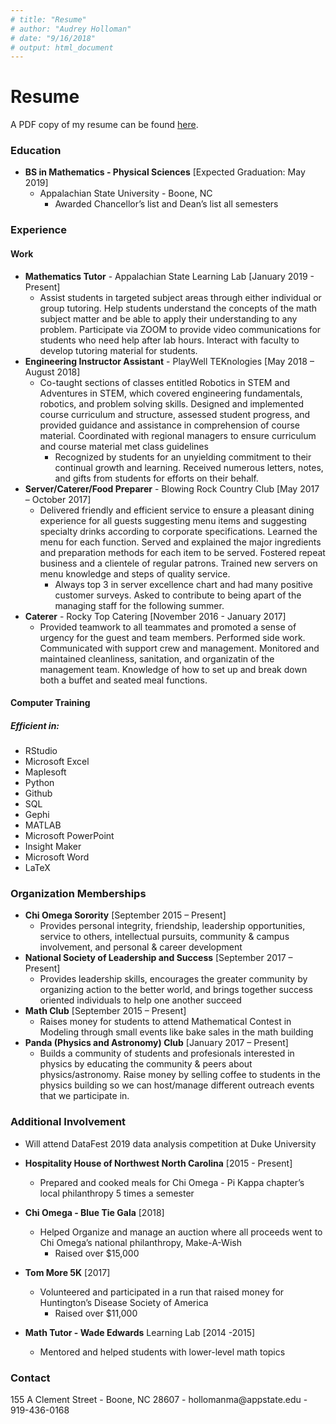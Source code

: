 ```yaml
---
# title: "Resume"
# author: "Audrey Holloman"
# date: "9/16/2018"
# output: html_document
---
```

# **Resume**

A PDF copy of my resume can be found [here](https://mail-attachment.googleusercontent.com/attachment/u/0/?ui=2&ik=a733220dfa&attid=0.1&permmsgid=msg-a:r-7701715002267623893&th=1690ba6b5fb65589&view=att&disp=inline&realattid=f_jsde1ghm0&saddbat=ANGjdJ82e1yMJ9NKxdQI5UwRb7jlUwE7ARx01hVsN8wFJRGEcCtMzCn6ELHAoQ4OfGv6AOhluSNo9-M8Jj6x2dqs3KG08HsPL-3YJm_5_nrkUtUTnpwlPvAucK8BEeREQZW3cv01HlUyLmhM5v9FUJIN6fE8NWl-Ym2EY_NKjmu51rz7KJo8RvFJFNs8ECT8YnKyX1wmw_YZwq_vd1bOoysHyvdL6eTRce9EkSQ-raa1zJRLykjJfIyR1pCgYxpXKDlaUl_VuqJoj2FpUcTAavI3jbbyezkw8e3MD42M-3Ex0H8xe0Pcvb6Bp51w7U6LCnbewIBG69AEcqCV33dM7YSmtcqTYLgnPW0x5yWrTInZpQSS8nuT8uCjXUtFwwLODsB20y9Q_00n0-DJcoMids56lzSbbehTNlFkUIHT5TRsKza7-OFiOn09zOXSPiMY2CB1m3xqJ0R1b56HYl8r0UPyd28KzbGcGRLOaMCcPbF13Pwa4rxfP-ZVEjHwXcli_a_iTSYaBm2mSdmwIImaBkWsJx8Xx6bnsDCXr2YYUSe7Vud8UbjqPJ0tOkIEpDeoRMRDD1lgX0yFbBgXst5S2MQHh2HeIBIZcye_Qf5r9qXCA15RbPzbIDAxvYLWyqX6vdUQVWPnAC7P8KXgOY7o3WfIPOC5j_TF1eqZTizTVA).

### Education

* **BS in Mathematics - Physical Sciences** [Expected Graduation: May 2019]
    * Appalachian State University - Boone, NC
        * Awarded Chancellor's list and Dean's list all semesters

### Experience

#### Work

* **Mathematics Tutor** - Appalachian State Learning Lab [January 2019 - Present]
    * Assist students in targeted subject areas through either individual or group tutoring. Help students understand the concepts of the math subject matter and be able to apply their understanding to any problem. Participate via ZOOM to provide video communications for students who need help after lab hours. Interact with faculty to develop tutoring material for students.

* **Engineering Instructor Assistant** - PlayWell TEKnologies [May 2018 – August 2018]
    * Co-taught sections of classes entitled Robotics in STEM and Adventures in STEM, which covered engineering fundamentals, robotics, and problem solving skills. Designed and implemented course curriculum and structure, assessed student progress, and provided guidance and assistance in comprehension of course material. Coordinated with regional managers to ensure curriculum and course material met class guidelines
        * Recognized by students for an unyielding commitment to their continual growth and learning. Received numerous letters, notes, and gifts from students for efforts on their behalf.

* **Server/Caterer/Food Preparer** - Blowing Rock Country Club [May 2017 – October 2017]
    * Delivered friendly and efficient service to ensure a pleasant dining experience for all guests suggesting menu items and suggesting specialty drinks according to corporate specifications. Learned the menu for each function. Served and explained the major ingredients and preparation methods for each item to be served. Fostered repeat business and a clientele of regular patrons. Trained new servers on menu knowledge and steps of quality service.
        * Always top 3 in server excellence chart and had many positive customer surveys. Asked to contribute to being apart of the managing staff for the following summer.

* **Caterer** - Rocky Top Catering [November 2016 - January 2017]
    * Provided teamwork to all teammates and promoted a sense of urgency for the guest and team members. Performed side work. Communicated with support crew and management. Monitored and maintained cleanliness, sanitation, and organizatin of the management team. Knowledge of how to set up and break down both a buffet and seated meal functions.

#### Computer Training

##### Efficient in:

* RStudio
* Microsoft Excel
* Maplesoft
* Python
* Github
* SQL
* Gephi
* MATLAB
* Microsoft PowerPoint
* Insight Maker
* Microsoft Word
* LaTeX

### Organization Memberships

* **Chi Omega Sorority** [September 2015 – Present]
    * Provides personal integrity, friendship, leadership opportunities, service to others, intellectual pursuits, community & campus involvement, and personal & career development

* **National Society of Leadership and Success** [September 2017 – Present]
    * Provides leadership skills, encourages the greater community by organizing action to the better world, and brings together success oriented individuals to help one another succeed

* **Math Club** [September 2015 – Present]
    * Raises money for students to attend Mathematical Contest in Modeling through small events like bake sales in the math building

* **Panda (Physics and Astronomy) Club** [January 2017 – Present]
    * Builds a community of students and profesionals interested in physics by educating the community & peers about physics/astronomy. Raise money by selling coffee to students in the physics building so we can host/manage different outreach events that we participate in.
  
### Additional Involvement

* Will attend DataFest 2019 data analysis competition at Duke University

* **Hospitality House of Northwest North Carolina** [2015 - Present]
    * Prepared and cooked meals for Chi Omega - Pi Kappa chapter's local philanthropy 5 times a semester
    
* **Chi Omega - Blue Tie Gala** [2018]
    * Helped Organize and manage an auction where all proceeds went to Chi Omega's national philanthropy, Make-A-Wish
        * Raised over $15,000

* **Tom More 5K** [2017]
    * Volunteered and participated in a run that raised money for Huntington's Disease Society of America
        * Raised over $11,000

* **Math Tutor - Wade Edwards** Learning Lab [2014 -2015]
    * Mentored and helped students with lower-level math topics

### Contact

155 A Clement Street - Boone, NC 28607 - hollomanma@appstate.edu - 919-436-0168